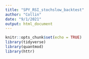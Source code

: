 ```yaml
---
title: "SPY_RSI_stochslow_backtest"
author: "Collin"
date: "9/1/2021"
output: html_document
---
```


```r
knitr::opts_chunk$set(echo = TRUE)
library(tidyverse)
library(quantmod)
library(httr)
```


